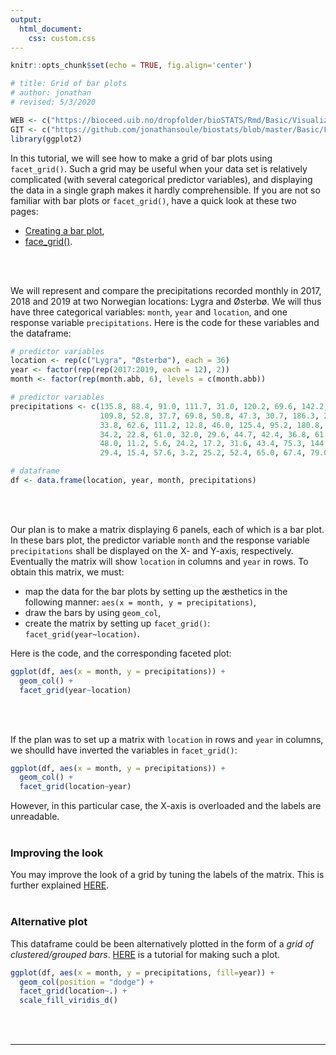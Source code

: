 ```yaml
---
output:
  html_document:
    css: custom.css
--- 
```


```r
knitr::opts_chunk$set(echo = TRUE, fig.align='center')

# title: Grid of bar plots
# author: jonathan
# revised: 5/3/2020 

WEB <- c("https://bioceed.uib.no/dropfolder/bioSTATS/Rmd/Basic/Visualizing/Faceted/grid-bar.html")
GIT <- c("https://github.com/jonathansoule/biostats/blob/master/Basic/Faceted/Faceted/grid-bar.Rmd")
library(ggplot2)
```

In this tutorial, we will see how to make a grid of bar plots using `facet_grid()`. Such a grid may be useful when your data set is relatively complicated (with several categorical predictor variables), and displaying the data in a single graph makes it hardly comprehensible. If you are not so familiar with bar plots or `facet_grid()`, have a quick look at these two pages:

+ [Creating a bar plot](https://biostats.w.uib.no/creating-a-bar-plot/){target="_blank"},
+ [face_grid()](https://biostats.w.uib.no/facet_grid/){target="_blank"}.

<br/><br/>

We will represent and compare the precipitations recorded monthly in 2017, 2018 and 2019 at two Norwegian locations: Lygra and Østerbø. We will thus have three categorical variables: `month`, `year` and `location`, and one response variable `precipitations`. Here is the code for these variables and the dataframe:

```r
# predictor variables
location <- rep(c("Lygra", "Østerbø"), each = 36)
year <- factor(rep(rep(2017:2019, each = 12), 2))
month <- factor(rep(month.abb, 6), levels = c(month.abb))

# predictor variables
precipitations <- c(135.8, 88.4, 91.0, 111.7, 31.0, 120.2, 69.6, 142.2, 83.8, 208.6, 229.4, 141.4,
                    109.8, 52.8, 37.7, 69.8, 50.8, 47.3, 30.7, 186.3, 294.6, 245.9, 57.6, 46.4,
                    33.8, 62.6, 111.2, 12.8, 46.0, 125.4, 95.2, 180.8, 148.6, 132.0, 21.6, 224.4,
                    34.2, 22.8, 61.0, 32.0, 29.6, 44.7, 42.4, 36.8, 61.8, 88.2, 92.6, 80.2,
                    48.0, 11.2, 5.6, 24.2, 17.2, 31.6, 43.4, 75.3, 144.0, 103.0, 12.4, 36.6,
                    29.4, 15.4, 57.6, 3.2, 25.2, 52.4, 65.0, 67.4, 79.0, 18.2, 7.8, 92.0)

# dataframe
df <- data.frame(location, year, month, precipitations)
```
<br/><br/>

Our plan is to make a matrix displaying 6 panels, each of which is a bar plot. In these bars plot, the predictor variable `month` and the response variable `precipitations` shall be displayed on the X- and Y-axis, respectively. Eventually the matrix will show `location` in columns and `year` in rows. To obtain this matrix, we must:

+ map the data for the bar plots by setting up the æsthetics in the following manner: `aes(x = month, y = precipitations)`,
+ draw the bars by using `geom_col`,
+ create the matrix by setting up `facet_grid()`: `facet_grid(year~location)`.

Here is the code, and the corresponding faceted plot:

```r
ggplot(df, aes(x = month, y = precipitations)) +
  geom_col() + 
  facet_grid(year~location)
```
<br/><br/>

If the plan was to set up a matrix with `location` in rows and `year` in columns, we shoulld have inverted the variables in `facet_grid()`:
```r
ggplot(df, aes(x = month, y = precipitations)) +
  geom_col() + 
  facet_grid(location~year)
```
However, in this particular case, the X-axis is overloaded and the labels are unreadable. 
<br/><br/>

### Improving the look

You may improve the look of a grid by tuning the labels of the matrix. This is further explained [HERE](https://biostats.w.uib.no/modifying-labels-in-faceted-plots/){target="_blank"}.
<br/><br/>

### Alternative plot

This dataframe could be been alternatively plotted in the form of a *grid of clustered/grouped bars*. [HERE](https://biostats.w.uib.no/grid-clustered-barplots/){target="_blank"} is a tutorial for making such a plot.
```r
ggplot(df, aes(x = month, y = precipitations, fill=year)) +
  geom_col(position = "dodge") + 
  facet_grid(location~.) + 
  scale_fill_viridis_d()
```




<br/><br/>


***
<!-- UNCOMMENT TO ACTIVATE
Get the Rmarkdown file corresponding to this page on [GitHub](`r GIT`){target="_blank"}.
-->


